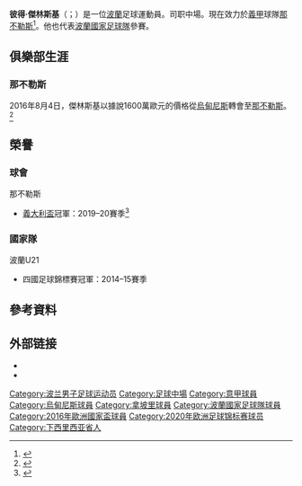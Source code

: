 {{noteTA
|G1=Football
|G2=UEFA
|G3=意甲
|1=zh-hans:泽林斯基;zh-hk:施連斯基;zh-tw:傑林斯基;
}}
{{Infobox football biography
| name            = 彼得·傑林斯基<br>Piotr Zieliński
| image           = Piotr Zieliński 2018.jpg
| caption         =
| fullname        = Piotr Sebastian Zieliński
| birth_date      = {{birth date and age|1994|05|20|df=y}}
| birth_place     = {{POL}}[[希隆斯克地區宗布科維采|希隆斯克地區宗布科維采]]
| height          = {{convert|1.80|m|ftin|0|abbr=on}}<ref>{{cite web |url=http://www.sscnapoli.it/Squadra/Piotr-Zielinski |title=存档副本 |accessdate=2017年9月28日 |deadurl=yes |archiveurl=https://web.archive.org/web/20170928103149/http://www.sscnapoli.it/Squadra/Piotr-Zielinski |archivedate=2017年9月28日 |df= }}</ref>
| position        = [[中場|中場]]
| currentclub     = [[拿坡里足球會|拿坡里]]
| clubnumber      = 20
| youthyears1     = 2003–2007
| youthclubs1     = Orzeł Ząbkowice Śląskie
| youthyears2     = 2007–2011
| youthclubs2     = [[卢宾扎格列比足球俱乐部|盧賓]]
| youthyears3     = 2011–2012
| youthclubs3     = [[烏甸尼斯足球會|烏甸尼斯]]
| years1          = 2012–2016
| clubs1          = [[烏甸尼斯足球會|烏甸尼斯]]
| caps1           = 19
| goals1          = 0
| years2          = 2014–2016
| clubs2          = → [[安玻里足球會|安玻里]] (loan)
| caps2           = 63
| goals2          = 5
| years3          = 2016–
| clubs3          = [[拿坡里足球會|拿坡里]]
| caps3           = 181
| goals3          = 25
| nationalyears1  = 2009
| nationalteam1   = 波蘭U15
| nationalcaps1   = 5
| nationalgoals1  = 1
| nationalyears2  = 2009–2010
| nationalteam2   = [[波蘭16歲以下國家足球隊|波蘭U16]]
| nationalcaps2   = 6
| nationalgoals2  = 0
| nationalyears3  = 2010–2011
| nationalteam3   = [[波蘭17歲以下國家足球隊|波蘭U17]]
| nationalcaps3   = 10
| nationalgoals3  = 1
| nationalyears4  = 2012
| nationalteam4   = [[波蘭18歲以下國家足球隊|波蘭U18]]
| nationalcaps4   = 5
| nationalgoals4  = 1
| nationalyears5  = 2011–2012
| nationalteam5   = [[波蘭19歲以下國家足球隊|波蘭U19]]
| nationalcaps5   = 15
| nationalgoals5  = 5
| medaltemplates  =
| nationalyears6  = 2012–
| nationalteam6   = [[波蘭21歲以下國家足球隊|波蘭U21]]
| nationalcaps6   = 3
| nationalgoals6  = 1
| nationalyears7  = 2013–
| nationalteam7   = [[波蘭國家足球隊|波蘭]]
| nationalcaps7   = 72
| nationalgoals7  = 9
| club-update     = 2021年5月23日
| ntupdate        = 2022年6月14日
}}

'''彼得·傑林斯基'''（{{lang-pl|Piotr Zieliński}}；{{bd|1994年|5月20日}}）是一位[[波蘭|波蘭]]足球運動員。司职中場。現在效力於[[意大利足球甲級聯賽|義甲]]球隊[[那不勒斯足球俱乐部|那不勒斯]]<ref name=debiut>{{cite news | url = http://sport.interia.pl/serie-a/news-debiut-piotra-zielinskiego-w-serie-a,nId,718467 | title = Debiut Piotra Zielińskiego w Serie A | language = pl | trans_title = Piotr Zieliński debuts in Serie A | agency = Interia | date = 2 December 2012 | accessdate = 2 December 2012 | archive-date = 2012-12-06 | archive-url = https://web.archive.org/web/20121206044945/http://sport.interia.pl/serie-a/news-debiut-piotra-zielinskiego-w-serie-a,nId,718467 | dead-url = yes }}</ref>。他也代表[[波蘭國家足球隊|波蘭國家足球隊]]參賽。

== 俱樂部生涯 ==
=== 那不勒斯 ===
2016年8月4日，傑林斯基以據說1600萬歐元的價格從[[烏甸尼斯足球會|烏甸尼斯]]轉會至[[那不勒斯足球俱乐部|那不勒斯]]。<ref>{{cite web|title=Official: Zielinski joins Napoli|url=https://www.football-italia.net/88797/official-zielinski-joins-napoli|website=Football Italia|access-date=23 May 2018|date=4 August 2016|archive-date=2021-05-12|archive-url=https://web.archive.org/web/20210512121504/https://www.football-italia.net/88797/official-zielinski-joins-napoli|dead-url=no}}</ref> 

== 榮譽 ==
=== 球會 ===
;{{flagicon|ITA}} 那不勒斯
*[[義大利盃|義大利盃]]冠軍：2019–20賽季<ref>{{cite web|url=https://www.football-italia.net/154624/coppa-napoli-beat-juventus-penalties|title=Coppa: Napoli beat Juventus on penalties|publisher=Football Italia|date=17 June 2020|access-date=2021-03-26|archive-date=2020-06-17|archive-url=https://web.archive.org/web/20200617230723/https://www.football-italia.net/154624/coppa-napoli-beat-juventus-penalties|dead-url=no}}</ref>

=== 國家隊 ===
;{{flagicon|POL}} 波蘭U21
*四國足球錦標賽冠軍：2014–15賽季


==參考資料==
{{Reflist}}

==外部链接==
*{{soccerway}}
*{{NFT player|pid=52490}}

{{拿玻里球員名單}}
{{2016年歐洲國家盃波蘭參賽名單}}
{{2018年世界杯足球赛波兰参赛名单}}
{{2020年欧洲足球锦标赛波兰参赛名单}}

{{DEFAULTSORT: Zieliński, Piotr}}
[[Category:波兰男子足球运动员|Category:波兰男子足球运动员]]
[[Category:足球中場|Category:足球中場]]
[[Category:意甲球員|Category:意甲球員]]
[[Category:烏甸尼斯球員|Category:烏甸尼斯球員]]
[[Category:拿坡里球員|Category:拿坡里球員]]
[[Category:波蘭國家足球隊球員|Category:波蘭國家足球隊球員]]
[[Category:2016年歐洲國家盃球員|Category:2016年歐洲國家盃球員]]
[[Category:2020年欧洲足球锦标赛球员|Category:2020年欧洲足球锦标赛球员]]
[[Category:下西里西亚省人|Category:下西里西亚省人]]